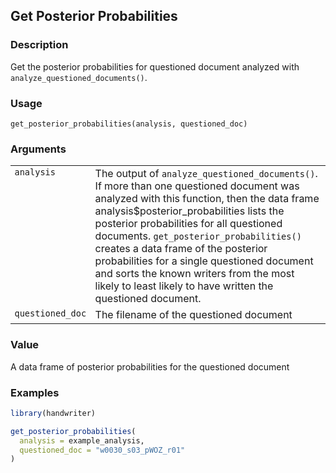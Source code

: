 ## Get Posterior Probabilities {.unnumbered}


### Description

Get the posterior probabilities for questioned document analyzed with <code>analyze_questioned_documents()</code>.



### Usage

<pre><code class='language-R'>get_posterior_probabilities(analysis, questioned_doc)
</code></pre>


### Arguments

<table>
<tr><td style = "white-space: nowrap; font-family: monospace; vertical-align: top"><code id="analysis">analysis</code></td>
<td>
The output of <code>analyze_questioned_documents()</code>. If more than
one questioned document was analyzed with this function, then the data frame
analysis\$posterior_probabilities lists the posterior probabilities for all
questioned documents. <code>get_posterior_probabilities()</code> creates a data frame of the
posterior probabilities for a single questioned document and sorts the known writers
from the most likely to least likely to have written the questioned document.
</td></tr>
<tr><td style = "white-space: nowrap; font-family: monospace; vertical-align: top"><code id="questioned_doc">questioned_doc</code></td>
<td>
The filename of the questioned document
</td></tr>
</table>


### Value

A data frame of posterior probabilities for the questioned document



### Examples
```r
library(handwriter)

get_posterior_probabilities(
  analysis = example_analysis,
  questioned_doc = "w0030_s03_pWOZ_r01"
)



```
